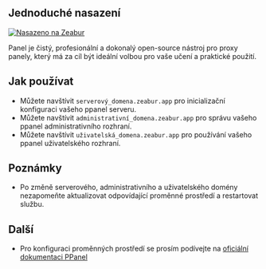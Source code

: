 ## Jednoduché nasazení

[![Nasazeno na Zeabur](https://zeabur.com/deployed-on-zeabur-dark.svg)](https://zeabur.com?referralCode=PPanelGroup&utm_source=PPanelGroup&utm_campaign=oss)

Panel je čistý, profesionální a dokonalý open-source nástroj pro proxy panely, který má za cíl být ideální volbou pro vaše učení a praktické použití.

## Jak používat

- Můžete navštívit `serverový_domena.zeabur.app` pro inicializační konfiguraci vašeho ppanel serveru.
- Můžete navštívit `administrativní_domena.zeabur.app` pro správu vašeho ppanel administrativního rozhraní.
- Můžete navštívit `uživatelská_domena.zeabur.app` pro používání vašeho ppanel uživatelského rozhraní.

## Poznámky

- Po změně serverového, administrativního a uživatelského domény nezapomeňte aktualizovat odpovídající proměnné prostředí a restartovat službu.

## Další

- Pro konfiguraci proměnných prostředí se prosím podívejte na [oficiální dokumentaci PPanel](https://ppanel.dev/)


<Giscus />
